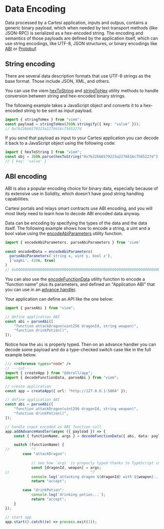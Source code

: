 # Data Encoding

Data processed by a Cartesi application, inputs and outpus, contains a generic binary payload, which when needed by text transport methods (like JSON-RPC) is serialized as a hex-encoded string.
The encoding and semantics of those payloads are defined by the application itself, which can use string encodings, like UTF-8, JSON structures, or binary encodings like [ABI](https://docs.soliditylang.org/en/latest/abi-spec.html) or [Protobuf](https://protobuf.dev/).

## String encoding

There are several data description formats that use UTF-8 strings as the base format. Those include JSON, XML, and others.

You can use the viem [hexToString](https://viem.sh/docs/utilities/fromHex#hextostring) and [stringToHex](https://viem.sh/docs/utilities/toHex#stringtohex) utility methods to handle conversion between string and hex-encoded binary strings.

The following example takes a JavaScript object and converts it to a hex-encoded string to be sent as input payload.

```ts twoslash
import { stringToHex } from "viem";
const payload = stringToHex(JSON.stringify({ key: "value" }));
// 0x7b226b6579223a2276616c7565227d
```

If you send that payload as input to your Cartesi application you can decode it back to a JavaScript object using the following code:

```ts twoslash
import { hexToString } from "viem";
const obj = JSON.parse(hexToString("0x7b226b6579223a2276616c7565227d"));
// { key: 'value' }
```

## ABI encoding

ABI is also a popular encoding choice for binary data, especially because of its extensive use in Solidity, which doesn't have good string handling capabilities.

Cartesi portals and relays smart contracts use ABI encoding, and you will most likely need to learn how to decode ABI encoded data anyway.

Data can be encoding by specifying the types of the data and the data itself. The following example shows how to encode a string, a uint and a bool value using the [encodeAbiParameters](https://viem.sh/docs/abi/encodeAbiParameters#encodeabiparameters) utility function.

```ts twoslash
import { encodeAbiParameters, parseAbiParameters } from 'viem'
 
const encodedData = encodeAbiParameters(
  parseAbiParameters('string x, uint y, bool z'),
  ['wagmi', 420n, true]
)
// 0x000000000000000000000000000000000000000000000000000000000000006000000000000000000000000000000000000000000000000000000000000001a4000000000000000000000000000000000000000000000000000000000000000100000000000000000000000000000000000000000000000000000000000000057761676d69000000000000000000000000000000000000000000000000000000
```

You can also use the [encodeFunctionData](https://viem.sh/docs/contract/encodeFunctionData#encodefunctiondata) utility function to encode a "function name" plus its parameters, and defined an "Application ABI" that you can use in an [advance handler](./advance-handlers).

Your application can define an API like the one below:

```ts twoslash
import { parseAbi } from "viem";

// define application ABI
const abi = parseAbi([
    "function attackDragon(uint256 dragonId, string weapon)",
    "function drinkPotion()",
]);
```

Notice how the `abi` is properly typed. Then on an advance handler you can decode some payload and do a type-checked switch case like in the full example below.

```ts twoslash
/// <reference types="node" />
// ---cut---
import { createApp } from "@deroll/app";
import { decodeFunctionData, parseAbi } from "viem";

// create application
const app = createApp({ url: "http://127.0.0.1:5004" });

// define application ABI
const abi = parseAbi([
    "function attackDragon(uint256 dragonId, string weapon)",
    "function drinkPotion()",
]);

// handle input encoded as ABI function call
app.addAdvanceHandler(async ({ payload }) => {
    const { functionName, args } = decodeFunctionData({ abi, data: payload });

    switch (functionName) {
//          ^?
        case "attackDragon":
            
            // see how `args` is properly typed thanks to TypeScript inferring
            const [dragonId, weapon] = args;
//                                     ^?
            console.log(`attacking dragon ${dragonId} with ${weapon}...`);
            return "accept";

        case "drinkPotion":
            console.log(`drinking potion...`);
            return "accept";
    }
});

// start app
app.start().catch((e) => process.exit(1));
```
